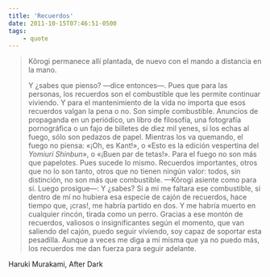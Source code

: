 ```yaml
---
title: 'Recuerdos'
date: 2011-10-15T07:46:51-0500
tags:
    - quote
---
```


> Kôrogi permanece allí plantada, de nuevo con el mando a distancia en la mano.
>
> Y ¿sabes que pienso? —dice entonces—. Pues que para las personas, los recuerdos son el combustible que les permite continuar viviendo. Y para el mantenimiento de la vida no importa que esos recuerdos valgan la pena o no. Son simple combustible. Anuncios de propaganda en un periódico, un libro de filosofía, una fotografía pornográfica o un fajo de billetes de diez mil yenes, si los echas al fuego, sólo son pedazos de papel. Mientras los va quemando, el fuego no piensa: «¡Oh, es Kant!», o «Esto es la edición vespertina del _Yomiuri Shinbun_», o «¡Buen par de tetas!». Para el fuego no son más que papelotes. Pues sucede lo mismo. Recuerdos importantes, otros que no lo son tanto, otros que no tienen ningún valor: todos, sin distinción, no son más que combustible. —Kôrogi asiente como para sí. Luego prosigue—: Y ¿sabes? Si a mi me faltara ese combustible, si dentro de mí no hubiera esa especie de cajón de recuerdos, hace tiempo que, ¡cras!, me habría partido en dos. Y me habría muerto en cualquier rincón, tirada como un perro. Gracias a ese montón de recuerdos, valiosos o insignificantes según el momento, que van saliendo del cajón, puedo seguir viviendo, soy capaz de soportar esta pesadilla. Aunque a veces me diga a mí misma que ya no puedo más, los recuerdos me dan fuerza para seguir adelante.

Haruki Murakami, After Dark
